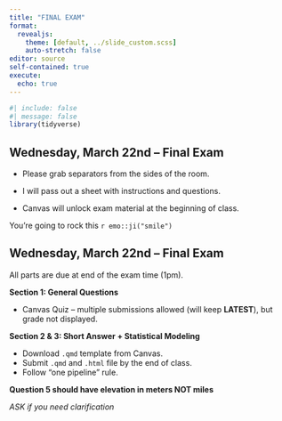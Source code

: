 ```yaml
---
title: "FINAL EXAM"
format: 
  revealjs:
    theme: [default, ../slide_custom.scss]
    auto-stretch: false
editor: source
self-contained: true
execute:
  echo: true
---
```


```r
#| include: false
#| message: false
library(tidyverse)
```

## Wednesday, March 22nd -- Final Exam

+ Please grab separators from the sides of the room.

+ I will pass out a sheet with instructions and questions.

+ Canvas will unlock exam material at the beginning of class.

You're going to rock this `r emo::ji("smile")`

## Wednesday, March 22nd -- Final Exam


All parts are due at end of the exam time (1pm).

**Section 1: General Questions**

+ Canvas Quiz -- multiple submissions allowed (will keep **LATEST**), but grade not displayed.

**Section 2 & 3: Short Answer + Statistical Modeling**

+ Download `.qmd` template from Canvas.
+ Submit `.qmd` and `.html` file by the end of class.
+ Follow "one pipeline" rule.

**Question 5 should have elevation in meters NOT miles**

*ASK if you need clarification*
